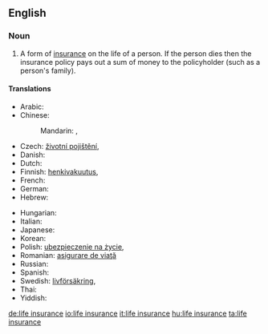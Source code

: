 ==English==
{{wikipedia}}
===Noun===
{{en-noun|sg=[[life]] [[insurance]]|-|s}}

# {{context|insurance}} A form of [[insurance]] on the life of a person. If the person dies then the insurance policy pays out a sum of money to the policyholder (such as a person's family).

====Translations====
{{trans-top|form of insurance}}
* Arabic: {{t|ar|تأمين على الحياة|m|tr=ta'miin 3ála al-Hayaa|sc=Arab}}
* Chinese:
*: Mandarin: {{t|zh|人壽保險|sc=Hani}}, {{t|zh|人寿保险|tr=rénshòu bǎoxiǎn|sc=Hani}}
* Czech: [[životní pojištění]], {{t|cs|životní pojištění|n}}
* Danish: {{t-|da|livsforsikring|c}}
* Dutch: {{t-|nl|levensverzekering|f}}
* Finnish: [[henkivakuutus]], {{t|fi|henkivakuutus}}
* French: {{t|fr|assurance-vie|f}}
* German: {{t|de|Lebensversicherung|f}}
* Hebrew: {{t|he|ביטוח חיים|sc=Hebr}}
{{trans-mid}}
* Hungarian: {{t|hu|életbiztosítás}}
* Italian: {{t|it|assicurazione sulla vita|f}}
* Japanese: {{t|ja|生命保険|tr=せいめいほけん, seimei hoken|sc=Jpan}}
* Korean: {{t|ko|생명보험|tr=saengmyeong boheom|sc=Kore}}
* Polish: [[ubezpieczenie na życie]], {{t|pl|ubezpieczenie na życie|n}}
* Romanian: [[asigurare de viaţă]]
* Russian: {{t|ru|страхование жизни|n|tr=straxovánije žízni|sc=Cyrl}}
* Spanish: {{t|es|seguro de vida|m}}
* Swedish: [[livförsäkring]], {{t|sv|livförsäkring}}
* Thai: {{t|th|การประกันชีวิต|sc=Thai}}
* Yiddish: {{t|yi|לעבן פארזיכערונג|sc=yi-Hebr}}
{{trans-bottom}}

[[de:life insurance]]
[[io:life insurance]]
[[it:life insurance]]
[[hu:life insurance]]
[[ta:life insurance]]